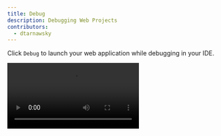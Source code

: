 ```yaml
---
title: Debug
description: Debugging Web Projects
contributors:
  - dtarnawsky
---
```



Click `Debug` to launch your web application while debugging in your IDE.


<Video src="https://videos.webnative.dev/buidebugginglding.mp4" alt="Debugging" controls />

Using this feature you can set breakpoints, inspect variables and step through code.

:::tip
Click the Debug icon in the status bar to quickly debug your app.
:::

The run command is guessed by inspecting your project. If you want to see the commands run in the terminal click `Advanced` > `Show Logs`.

## Settings

You can choose the browser that is launched when debugging by:
- Clicking the `...` icon next to `Debug`.

